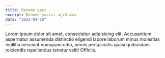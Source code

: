 ```yaml
---
title: Deneme yazı
excerpt: Deneme yazısı açıklama
date: "2022-04-10"
---
```

Lorem ipsum dolor sit amet, consectetur adipisicing elit. Accusantium aspernatur assumenda distinctio eligendi labore laborum minus molestias mollitia nesciunt numquam odio, omnis perspiciatis quasi quibusdam reiciendis repellendus tenetur velit! Officiis.